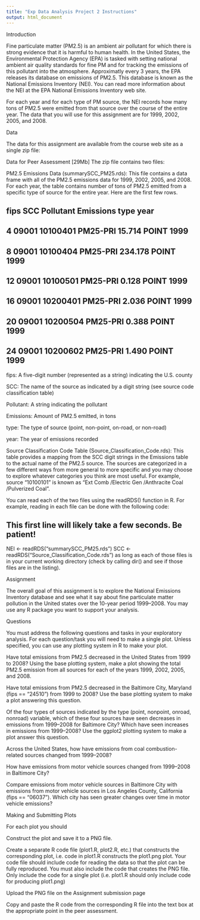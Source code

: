 ```yaml
---
title: "Exp Data Analysis Project 2 Instructions"
output: html_document
---
```


Introduction

Fine particulate matter (PM2.5) is an ambient air pollutant for which there is strong evidence that it is harmful to human health. In the United States, the Environmental Protection Agency (EPA) is tasked with setting national ambient air quality standards for fine PM and for tracking the emissions of this pollutant into the atmosphere. Approximatly every 3 years, the EPA releases its database on emissions of PM2.5. This database is known as the National Emissions Inventory (NEI). You can read more information about the NEI at the EPA National Emissions Inventory web site.

For each year and for each type of PM source, the NEI records how many tons of PM2.5 were emitted from that source over the course of the entire year. The data that you will use for this assignment are for 1999, 2002, 2005, and 2008.

Data

The data for this assignment are available from the course web site as a single zip file:

Data for Peer Assessment [29Mb]
The zip file contains two files:

PM2.5 Emissions Data (summarySCC_PM25.rds): This file contains a data frame with all of the PM2.5 emissions data for 1999, 2002, 2005, and 2008. For each year, the table contains number of tons of PM2.5 emitted from a specific type of source for the entire year. Here are the first few rows.

##     fips      SCC Pollutant Emissions  type year
## 4  09001 10100401  PM25-PRI    15.714 POINT 1999
## 8  09001 10100404  PM25-PRI   234.178 POINT 1999
## 12 09001 10100501  PM25-PRI     0.128 POINT 1999
## 16 09001 10200401  PM25-PRI     2.036 POINT 1999
## 20 09001 10200504  PM25-PRI     0.388 POINT 1999
## 24 09001 10200602  PM25-PRI     1.490 POINT 1999
fips: A five-digit number (represented as a string) indicating the U.S. county

SCC: The name of the source as indicated by a digit string (see source code classification table)

Pollutant: A string indicating the pollutant

Emissions: Amount of PM2.5 emitted, in tons

type: The type of source (point, non-point, on-road, or non-road)

year: The year of emissions recorded

Source Classification Code Table (Source_Classification_Code.rds): This table provides a mapping from the SCC digit strings in the Emissions table to the actual name of the PM2.5 source. The sources are categorized in a few different ways from more general to more specific and you may choose to explore whatever categories you think are most useful. For example, source “10100101” is known as “Ext Comb /Electric Gen /Anthracite Coal /Pulverized Coal”.

You can read each of the two files using the readRDS() function in R. For example, reading in each file can be done with the following code:

## This first line will likely take a few seconds. Be patient!
NEI <- readRDS("summarySCC_PM25.rds")
SCC <- readRDS("Source_Classification_Code.rds")
as long as each of those files is in your current working directory (check by calling dir() and see if those files are in the listing).

Assignment

The overall goal of this assignment is to explore the National Emissions Inventory database and see what it say about fine particulate matter pollution in the United states over the 10-year period 1999–2008. You may use any R package you want to support your analysis.

Questions

You must address the following questions and tasks in your exploratory analysis. For each question/task you will need to make a single plot. Unless specified, you can use any plotting system in R to make your plot.

Have total emissions from PM2.5 decreased in the United States from 1999 to 2008? Using the base plotting system, make a plot showing the total PM2.5 emission from all sources for each of the years 1999, 2002, 2005, and 2008.

Have total emissions from PM2.5 decreased in the Baltimore City, Maryland (fips == "24510") from 1999 to 2008? Use the base plotting system to make a plot answering this question.

Of the four types of sources indicated by the type (point, nonpoint, onroad, nonroad) variable, which of these four sources have seen decreases in emissions from 1999–2008 for Baltimore City? Which have seen increases in emissions from 1999–2008? Use the ggplot2 plotting system to make a plot answer this question.

Across the United States, how have emissions from coal combustion-related sources changed from 1999–2008?

How have emissions from motor vehicle sources changed from 1999–2008 in Baltimore City?

Compare emissions from motor vehicle sources in Baltimore City with emissions from motor vehicle sources in Los Angeles County, California (fips == "06037"). Which city has seen greater changes over time in motor vehicle emissions?

Making and Submitting Plots

For each plot you should

Construct the plot and save it to a PNG file.

Create a separate R code file (plot1.R, plot2.R, etc.) that constructs the corresponding plot, i.e. code in plot1.R constructs the plot1.png plot. Your code file should include code for reading the data so that the plot can be fully reproduced. You must also include the code that creates the PNG file. Only include the code for a single plot (i.e. plot1.R should only include code for producing plot1.png)

Upload the PNG file on the Assignment submission page

Copy and paste the R code from the corresponding R file into the text box at the appropriate point in the peer assessment.

